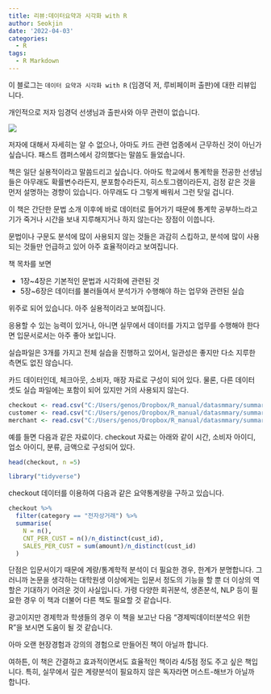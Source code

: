 ```yaml
---
title: 리뷰:데이터요약과 시각화 with R
author: Seokjin
date: '2022-04-03'
categories:
  - R
tags:
  - R Markdown
---
```


이 블로그는 `데이터 요약과 시각화 with R` (임경덕 저, 루비페이퍼 출판)에 대한 리뷰입니다.

개인적으로 저자 임경덕 선생님과 출판사와 아무 관련이 없습니다. 

![](images/2022-03-31 21.44.51.jpg)

저자에 대해서 자세히는 알 수 없으나, 아마도 카드 관련 업종에서 근무하신 것이 아닌가 싶습니다. 패스트 캠퍼스에서 강의했다는 말씀도 들었습니다. 

책은 일단 실용적이라고 말씀드리고 싶습니다. 아마도 학교에서 통계학을 전공한 선생님들은 아무래도 확률변수라든지, 분포함수라든지, 히스토그램이라든지, 검정 같은 것을 먼저 설명하는 경향이 있습니다. 아무래도 다 그렇게 배워서 그런 탓일 겁니다. 

이 책은 간단한 문법 소개 이후에 바로 데이터로 들어가기 때문에 통계학 공부하느라고 기가 죽거나 시간을 보내 지루해지거나 하지 않는다는 장점이 이씁니다. 

문법이나 구문도 분석에 많이 사용되지 않는 것들은 과감히 스킵하고, 분석에 많이 사용되는 것들만 언급하고 있어 아주 효율적이라고 보여집니다. 

책 목차를 보면

- 1장~4장은 기본적인 문법과 시각화에 관련된 것
- 5장~6장은 데이터를 불러들여서 분석가가 수행해야 하는 업무와 관련된 실습

위주로 되어 있습니다. 아주 실용적이라고 보여집니다.

응용할 수 있는 능력이 있거나, 아니면 실무에서 데이터를 가지고 업무를 수행해야 한다면 입문서로서는 아주 좋아 보입니다.

실습파일은 3개를 가지고 전체 실습을 진행하고 있어서, 일관성은 좋지만 다소 지루한 측면도 없진 않습니다.

카드 데이터인데, 체크아웃, 소비자, 매장 자료로 구성이 되어 있다. 물론, 다른 데이터 셋도 실습 파일에는 포함이 되어 있지만 거의 사용되지 않는다.

```r
checkout <- read.csv("C:/Users/genos/Dropbox/R_manual/datasmmary/summary/data/checkout.csv", fileEncoding = "UTF-8")
customer <- read.csv("C:/Users/genos/Dropbox/R_manual/datasmmary/summary/data/customer.csv", fileEncoding = "UTF-8")
merchant <- read.csv("C:/Users/genos/Dropbox/R_manual/datasmmary/summary/data/merchant.csv", fileEncoding = "UTF-8")
```


예를 들면 다음과 같은 자료이다. checkout 자료는 아래와 같이 시간, 소비자 아이디, 업소 아이디, 분류, 금액으로 구성되어 있다. 

```r
head(checkout, n =5)
```


```r
library("tidyverse")
```
checkout 데이터를 이용하여 다음과 같은 요약통계량을 구하고 있습니다.

```r
checkout %>% 
  filter(category == "전자상거래") %>% 
  summarise(
    N = n(),
    CNT_PER_CUST = n()/n_distinct(cust_id),
    SALES_PER_CUST = sum(amount)/n_distinct(cust_id)
  )
```

단점은 입문서이기 때문에 계량/통계학적 분석이 더 필요한 경우, 한계가 분명합니다. 그러니까 논문을 생각하는 대학원생 이상에게는 입문서 정도의 기능을 할 뿐 더 이상의 역할은 기대하기 어려운 것이 사실입니다. 가령 다양한 회귀분석, 생존분석, NLP 등이 필요한 경우 이 책과 더불어 다른 책도 필요할 것 같습니다. 

광고이지만 경제학과 학생들의 경우 이 책을 보고난 다음 "경제빅데이터분석으 위한 R"을 보시면 도움이 될 것 같습니다.

아마 오랜 현장경험과 강의의 경험으로 만들어진 책이 아닐까 합니다. 


여하튼, 이 책은 간결하고 효과적이면서도 효율적인 책이라 4/5점 정도 주고 싶은 책입니다. 특히, 실무에서 깊은 계량분석이 필요하지 않은 독자라면 머스트-해브가 아닐까 합니다.

